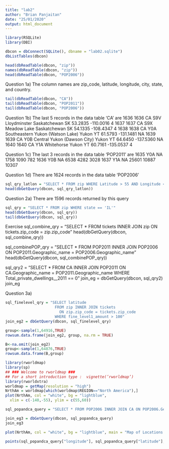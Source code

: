 ```yaml
---
title: "lab2"
author: "Brian Panjaitan"
date: "25/01/2020"
output: html_document
---
```


```r
library(RSQLite)
library(DBI)

dbcon = dbConnect(SQLite(), dbname = "lab02.sqlite")
dbListTables(dbcon)

head(dbReadTable(dbcon, "zip"))
names(dbReadTable(dbcon, "zip"))
head(dbReadTable(dbcon, "POP2006"))
```

Question 1a)
The column names are zip_code, latitude, longitude, city, state, and country.

```r
tail(dbReadTable(dbcon, "CA"))
tail(dbReadTable(dbcon, "POP2011"))
tail(dbReadTable(dbcon, "POP2006"))
```
Question 1b)
The last 5 records in the data table 'CA' are
1636	1636	CA	S9V	Lloydminster	                    Saskatchewan	SK	53.2835	-110.0016	4
1637	1637	CA	S9X	Meadow Lake	                      Saskatchewan	SK	54.1335	-108.4347	4
1638	1638	CA	Y0A	Southeastern  Yukon (Watson Lake)	Yukon	        YT	61.5793	-131.1481	NA
1639	1639	CA	Y0B	Central Yukon (Dawson City)	      Yukon	        YT	64.6450	-137.5360	NA
1640	1640	CA	Y1A	Whitehorse	                      Yukon	        YT	60.7161	-135.0537	4

Question 1c)
The last 3 records in the data table 'POP2011' are
1635	Y0A	NA	1758	1090	782
1636	Y0B	NA	6538	4282	3028
1637	Y1A	NA	25601	10887	10307

Question 1d)
There are 1624 records in the data table 'POP2006'

```r
sql_qry_latlon = "SELECT * FROM zip WHERE Latitude > 55 AND Longitude < -140"
head(dbGetQuery(dbcon, sql_qry_latlon))
```
Question 2a)
There are 1596 records returned by this query
```r
sql_qry = "SELECT * FROM zip WHERE state == 'IL'"
head(dbGetQuery(dbcon, sql_qry))
tail(dbGetQuery(dbcon, sql_qry))
```
Exercise
sql_combine_qry = "SELECT * FROM tickets INNER JOIN zip ON tickets.zip_code = zip.zip_code"
head(dbGetQuery(dbcon, sql_combine_qry))

sql_combinePOP_qry = "SELECT * FROM POP2011 INNER JOIN POP2006 ON POP2011.Geographic_name = POP2006.Geographic_name"
head(dbGetQuery(dbcon, sql_combinePOP_qry))

sql_qry2  = "SELECT * FROM CA
              INNER JOIN POP2011 ON
                CA.Geographic_name =
                POP2011.Geographic_name
              WHERE
                Total_private_dwellings__2011 == 0"
join_eg  = dbGetQuery(dbcon, sql_qry2)
join_eg

Question 3a)
```r
sql_finelevel_qry = "SELECT latitude 
                      FROM zip INNER JOIN tickets 
                        ON zip.zip_code = tickets.zip_code
                      WHERE fine_level1_amount > 100"
join_eg2 = dbGetQuery(dbcon, sql_finelevel_qry)

group<-sample(1,64916,TRUE)
rowsum.data.frame(join_eg2, group, na.rm = TRUE)

B<-na.omit(join_eg2)
group<-sample(1,64876,TRUE)
rowsum.data.frame(B,group)
```


```r
library(rworldmap)
library(sp)
## ### Welcome to rworldmap ###
## For a short introduction type :  vignette(’rworldmap’)
library(rworldxtra)
worldmap = getMap(resolution = "high")
NrthAm = worldmap[which(worldmap$REGION=="North America"),]
plot(NrthAm, col = "white", bg = "lightblue",
  xlim = c(-140,-55), ylim = c(55,60))
```

```r
sql_popandca_query = "SELECT * FROM POP2006 INNER JOIN CA ON POP2006.Geographic_name = CA.Geographic_name WHERE Population__2006 < 32589"

join_eg3 = dbGetQuery(dbcon, sql_popandca_query)
join_eg3

plot(NrthAm, col = "white", bg = "lightblue", main = "Map of Locations in Canada with a population > 32589", xlab = "x-coordinates of location", ylab = "y-coordinates of location", xlim = c(-140,-55), ylim = c(55,60))

points(sql_popandca_query["longitude"], sql_popandca_query["latitude"], col = 'red', pch = 16)
```